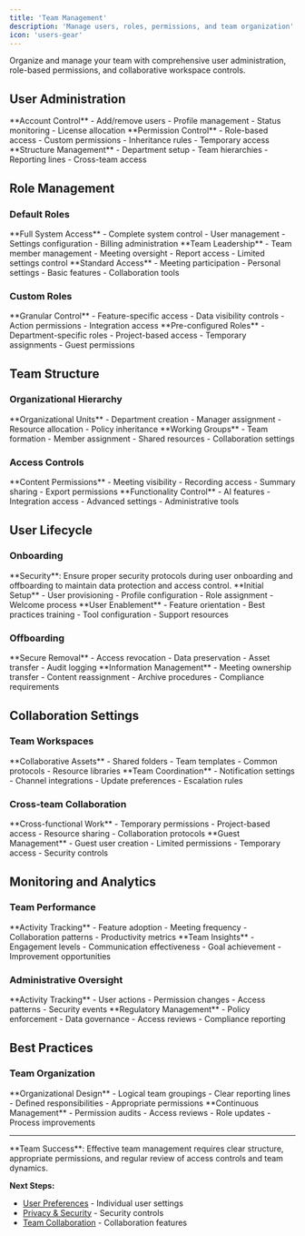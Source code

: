 ```yaml
---
title: 'Team Management'
description: 'Manage users, roles, permissions, and team organization'
icon: 'users-gear'
---
```


Organize and manage your team with comprehensive user administration, role-based permissions, and collaborative workspace controls.

## User Administration

<CardGroup cols={3}>
  <Card title="User Management" icon="user-plus">
    **Account Control**
    - Add/remove users
    - Profile management
    - Status monitoring
    - License allocation
  </Card>
  <Card title="Role Assignment" icon="user-tag">
    **Permission Control**
    - Role-based access
    - Custom permissions
    - Inheritance rules
    - Temporary access
  </Card>
  <Card title="Team Organization" icon="sitemap">
    **Structure Management**
    - Department setup
    - Team hierarchies
    - Reporting lines
    - Cross-team access
  </Card>
</CardGroup>

## Role Management

### Default Roles

<Steps>
  <Step title="Administrator">
    **Full System Access**
    - Complete system control
    - User management
    - Settings configuration
    - Billing administration
  </Step>
  
  <Step title="Manager">
    **Team Leadership**
    - Team member management
    - Meeting oversight
    - Report access
    - Limited settings control
  </Step>
  
  <Step title="Member">
    **Standard Access**
    - Meeting participation
    - Personal settings
    - Basic features
    - Collaboration tools
  </Step>
</Steps>

### Custom Roles

<Tabs>
  <Tab title="Permission Sets">
    **Granular Control**
    - Feature-specific access
    - Data visibility controls
    - Action permissions
    - Integration access
  </Tab>
  
  <Tab title="Role Templates">
    **Pre-configured Roles**
    - Department-specific roles
    - Project-based access
    - Temporary assignments
    - Guest permissions
  </Tab>
</Tabs>

## Team Structure

### Organizational Hierarchy

<CardGroup cols={2}>
  <Card title="Departments" icon="building">
    **Organizational Units**
    - Department creation
    - Manager assignment
    - Resource allocation
    - Policy inheritance
  </Card>
  <Card title="Teams" icon="users">
    **Working Groups**
    - Team formation
    - Member assignment
    - Shared resources
    - Collaboration settings
  </Card>
</CardGroup>

### Access Controls

<Accordion>
  <AccordionItem title="Meeting Access">
    **Content Permissions**
    - Meeting visibility
    - Recording access
    - Summary sharing
    - Export permissions
  </AccordionItem>
  
  <AccordionItem title="Feature Access">
    **Functionality Control**
    - AI features
    - Integration access
    - Advanced settings
    - Administrative tools
  </AccordionItem>
</Accordion>

## User Lifecycle

### Onboarding

<Warning>
**Security**: Ensure proper security protocols during user onboarding and offboarding to maintain data protection and access control.
</Warning>

<Steps>
  <Step title="Account Creation">
    **Initial Setup**
    - User provisioning
    - Profile configuration
    - Role assignment
    - Welcome process
  </Step>
  
  <Step title="Training and Setup">
    **User Enablement**
    - Feature orientation
    - Best practices training
    - Tool configuration
    - Support resources
  </Step>
</Steps>

### Offboarding

<Tabs>
  <Tab title="Account Deactivation">
    **Secure Removal**
    - Access revocation
    - Data preservation
    - Asset transfer
    - Audit logging
  </Tab>
  
  <Tab title="Data Handling">
    **Information Management**
    - Meeting ownership transfer
    - Content reassignment
    - Archive procedures
    - Compliance requirements
  </Tab>
</Tabs>

## Collaboration Settings

### Team Workspaces

<CardGroup cols={2}>
  <Card title="Shared Resources" icon="folder-open">
    **Collaborative Assets**
    - Shared folders
    - Team templates
    - Common protocols
    - Resource libraries
  </Card>
  <Card title="Communication" icon="comments">
    **Team Coordination**
    - Notification settings
    - Channel integrations
    - Update preferences
    - Escalation rules
  </Card>
</CardGroup>

### Cross-team Collaboration

<Steps>
  <Step title="Inter-team Access">
    **Cross-functional Work**
    - Temporary permissions
    - Project-based access
    - Resource sharing
    - Collaboration protocols
  </Step>
  
  <Step title="External Collaboration">
    **Guest Management**
    - Guest user creation
    - Limited permissions
    - Temporary access
    - Security controls
  </Step>
</Steps>

## Monitoring and Analytics

### Team Performance

<Accordion>
  <AccordionItem title="Usage Analytics">
    **Activity Tracking**
    - Feature adoption
    - Meeting frequency
    - Collaboration patterns
    - Productivity metrics
  </AccordionItem>
  
  <AccordionItem title="Health Monitoring">
    **Team Insights**
    - Engagement levels
    - Communication effectiveness
    - Goal achievement
    - Improvement opportunities
  </AccordionItem>
</Accordion>

### Administrative Oversight

<CardGroup cols={2}>
  <Card title="Audit Logs" icon="clipboard-list">
    **Activity Tracking**
    - User actions
    - Permission changes
    - Access patterns
    - Security events
  </Card>
  <Card title="Compliance" icon="shield-check">
    **Regulatory Management**
    - Policy enforcement
    - Data governance
    - Access reviews
    - Compliance reporting
  </Card>
</CardGroup>

## Best Practices

### Team Organization

<Steps>
  <Step title="Clear Structure">
    **Organizational Design**
    - Logical team groupings
    - Clear reporting lines
    - Defined responsibilities
    - Appropriate permissions
  </Step>
  
  <Step title="Regular Reviews">
    **Continuous Management**
    - Permission audits
    - Access reviews
    - Role updates
    - Process improvements
  </Step>
</Steps>

---

<Info>
**Team Success**: Effective team management requires clear structure, appropriate permissions, and regular review of access controls and team dynamics.
</Info>

**Next Steps:**
- [User Preferences](/optiverse/settings/user-preferences) - Individual user settings
- [Privacy & Security](/optiverse/settings/privacy-security) - Security controls
- [Team Collaboration](/optiverse/organization/team-collaboration) - Collaboration features 